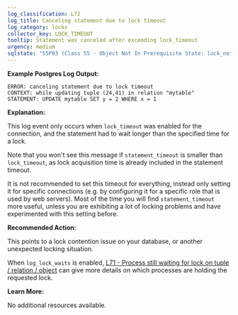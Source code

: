 ```yaml
---
log_classification: L72
log_title: Canceling statement due to lock timeout
log_category: locks
collector_key: LOCK_TIMEOUT
tooltip: Statement was canceled after exceeding lock_timeout
urgency: medium
sqlstate: "55P03 (Class 55 - Object Not In Prerequisite State: lock_not_available)"
---
```


**Example Postgres Log Output:**

```
ERROR: canceling statement due to lock timeout
CONTEXT: while updating tuple (24,41) in relation "mytable"
STATEMENT: UPDATE mytable SET y = 2 WHERE x = 1
```

**Explanation:**

This log event only occurs when `lock_timeout` was enabled for the connection,
and the statement had to wait longer than the specified time for a lock.

Note that you won't see this message if `statement_timeout` is smaller than
`lock_timeout`, as lock acquisition time is already included in the statement
timeout.

It is not recommended to set this timeout for everything, instead only setting
it for specific connections (e.g. by configuring it for a specific role that
is used by web servers). Most of the time you will find `statement_timeout`
more useful, unless you are exhibiting a lot of locking problems and have
experimented with this setting before.

**Recommended Action:**

This points to a lock contention issue on your database, or another unexpected
locking situation.

When `log_lock_waits` is enabled,
[L71 - Process still waiting for lock on tuple / relation / object](/docs/log-insights/locks/L71)
can give more details on which processes are holding the requested lock.

**Learn More:**

No additional resources available.
